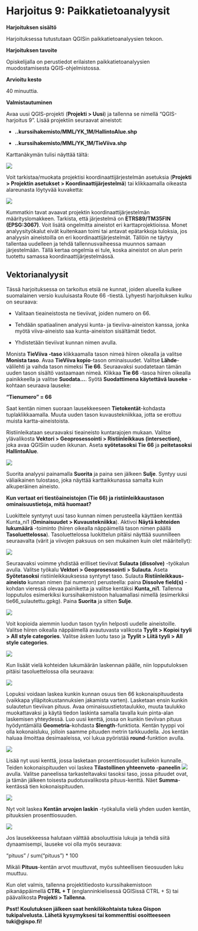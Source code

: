 # Harjoitus 9: Paikkatietoanalyysit

**Harjoituksen sisältö**

Harjoituksessa tutustutaan QGISin paikkatietoanalyysien tekoon.

**Harjoituksen tavoite**

Opiskelijalla on perustiedot erilaisten paikkatietoanalyysien muodostamisesta QGIS-ohjelmistossa.

**Arvioitu kesto**

40 minuuttia.

**Valmistautuminen**

Avaa uusi QGIS-projekti (**Projekti > Uusi**) ja tallenna se nimellä “QGIS-harjoitus 9”. Lisää projektiin seuraavat aineistot:

* **..kurssihakemisto/MML/YK_1M/HallintoAlue.shp**

* **..kurssihakemisto/MML/YK_1M/TieViiva.shp**

Karttanäkymän tulisi näyttää tältä:

![](img/harjoitus_9/image1.png)

Voit tarkistaa/muokata projektisi koordinaattijärjestelmän asetuksia (**Projekti > Projektin asetukset > Koordinaattijärjestelmä**) tai klikkaamalla oikeasta alareunasta löytyvää kuvaketta:

![](img/harjoitus_9/image2.png)

Kummatkin tavat avaavat projektin koordinaattijärjestelmän määrityslomakkeen. Tarkista, että järjestelmä on **ETRS89/TM35FIN (EPSG:3067)**. Voit lisätä ongelmitta aineistot eri karttaprojektioissa. Monet analyysityökalut eivät kuitenkaan toimi tai antavat epätarkkoja tuloksia, jos analyysin aineistoilla on eri koordinaattijärjestelmät. Tällöin ne täytyy tallentaa uudelleen ja tehdä tallennusvaiheessa muunnos samaan järjestelmään. Tällä kertaa ongelmia ei tule, koska aineistot on alun perin tuotettu samassa koordinaattijärjestelmässä.

## Vektorianalyysit
Tässä harjoituksessa on tarkoitus etsiä ne kunnat, joiden alueella kulkee suomalainen versio kuuluisasta Route 66 -tiestä. Lyhyesti harjoituksen kulku on seuraava:

* Valitaan tieaineistosta ne tieviivat, joiden numero on 66.

* Tehdään spatiaalinen analyysi kunta- ja tieviiva-aineiston kanssa, jonka myötä viiva-aineisto saa kunta-aineiston sisältämät tiedot.

* Yhdistetään tieviivat kunnan nimen avulla.

Monista **TieViiva -taso** klikkaamalla tason nimeä hiiren oikealla ja valitse **Monista taso**. Avaa **TieViiva kopio**-tason ominaisuudet. Valitse **Lähde**-välilehti ja vaihda tason nimeksi **Tie 66**. 
Seuraavaksi suodatetaan tämän uuden tason sisältö vastaamaan nimeä. Klikkaa **Tie 66** -tasoa hiiren oikealla painikkeella ja valitse **Suodata…**. Syötä **Suodattimena käytettävä lauseke** -kohtaan seuraava lauseke:

**“Tienumero” = 66**

Saat kentän nimen suoraan lausekkeeseen **Tietokentät**-kohdasta tuplaklikkaamalla. Muuta uuden tason kuvaustekniikkaa, jotta se erottuu muista kartta-aineistoista. 

Ristiinleikataan seuraavaksi tieaineisto kuntarajojen mukaan. Valitse ylävalikosta **Vektori > Geoprosessointi > Ristiinleikkaus (intersection)**, joka avaa QGISiin uuden ikkunan. Aseta **syötetasoksi Tie 66** ja **peitetasoksi HallintoAlue**.

![](img/harjoitus_9/image3.png)

Suorita analyysi painamalla **Suorita** ja paina sen jälkeen **Sulje**. Syntyy uusi väliaikainen tulostaso, joka näyttää karttaikkunassa samalta kuin alkuperäinen aineisto.

:::{.hint-box}
**Kun vertaat eri tiestöaineistojen (Tie 66) ja ristiinleikkaustason ominaisuustietoja, mitä huomaat?**
:::

Luokittele syntynyt uusi taso kunnan nimen perusteella käyttäen kenttää Kunta_ni1 (**Ominaisuudet > Kuvaustekniikka**). Aktivoi **Näytä kohteiden lukumäärä** -toiminto (hiiren oikealla näppäimellä tason nimen päällä **Tasoluettelossa**). Tasoluettelossa luokittelun pitäisi näyttää suunnilleen seuraavalta (värit ja viivojen paksuus on sen mukainen kuin olet määritellyt):

![](img/harjoitus_9/image4.png)

Seuraavaksi voimme yhdistää erilliset tieviivat **Sulauta (dissolve)** -työkalun avulla. Valitse työkalu **Vektori >  Geoprosessointi > Sulauta**. Aseta **Syötetasoksi** ristiinleikkauksessa syntynyt taso. 
Sulauta **Ristiinleikkaus-aineisto** kunnan nimen (tai numeron) perusteella: paina **Dissolve field(s)** -kohdan vieressä olevaa painiketta ja valitse kentäksi **Kunta_ni1**. Tallenna lopputulos esimerkiksi kurssihakemistoon haluamallasi nimellä (esimerkiksi tie66_sulautettu.gpkg). Paina **Suorita** ja sitten **Sulje**.

![](img/harjoitus_9/image5.png)

Voit kopioida aiemmin luodun tason tyylin helposti uudelle aineistoille. Valitse hiiren oikealla näppäimellä avautuvasta valikosta **Tyylit > Kopioi tyyli > All style categories**. Valitse äsken luotu taso ja **Tyylit > Liitä tyyli > All style categories**.

![](img/harjoitus_9/image6.png)

Kun lisäät vielä kohteiden lukumäärän laskennan päälle, niin lopputuloksen pitäisi tasoluettelossa olla seuraava:

![](img/harjoitus_9/image7.png)

Lopuksi voidaan laskea kunkin kunnan osuus tien 66 kokonaispituudesta (vaikkapa ylläpitokustannuksien jakamista varten). Lasketaan ensin kunkin sulautetun tieviivan pituus. Avaa ominaisuustietotaulukko, muuta taulukko muokattavaksi ja käytä tiedon laskinta samalla tavalla kuin pinta-alan laskemisen yhteydessä. Luo uusi kenttä, jossa on kunkin tieviivan pituus hyödyntämällä **Geometria**-kohdasta **$length**-funktiota. Kentän tyyppi voi olla kokonaisluku, jolloin saamme pituuden metrin tarkkuudella. Jos kentän haluaa ilmoittaa desimaaleissa, voi lukua pyöristää **round**-funktion avulla.

![](img/harjoitus_9/image8.png)

Lisää nyt uusi kenttä, jossa lasketaan prosenttiosuudet kullekin kunnalle. Teiden kokonaispituuden voi laskea **Tilastollinen yhteenveto -paneelin** ![](img/harjoitus_9/image9.png)  avulla. Valitse paneelissa tarkasteltavaksi tasoksi taso, jossa pituudet ovat, ja tämän jälkeen toisesta pudotusvalikosta pituus-kenttä. Näet **Summa**-kentässä tien kokonaispituuden.

![](img/harjoitus_9/image10.png)

Nyt voit laskea **Kentän arvojen laskin** -työkalulla vielä yhden uuden kentän, pituuksien prosenttiosuuden.

![](img/harjoitus_9/image11.png)

Jos lausekkeessa halutaan välttää absoluuttisia lukuja ja tehdä siitä dynaamisempi, lauseke voi olla myös seuraava:

:::{.code-box}
“pituus” / sum(“pituus”) * 100
:::

Mikäli **Pituus**-kentän arvot muuttuvat, myös suhteellisen tieosuuden luku muuttuu.

Kun olet valmis, tallenna projektitiedosto kurssihakemistoon pikanäppäimellä **CTRL + T** (englanninkielisessä QGISissä CTRL + S) tai päävalikosta **Projekti > Tallenna**.

:::{.hint-box}
**Psst! Koulutuksen jälkeen saat henkilökohtaista tukea Gispon tukipalvelusta. Lähetä kysymyksesi tai kommenttisi osoitteeseen tuki@gispo.fi!**
:::

